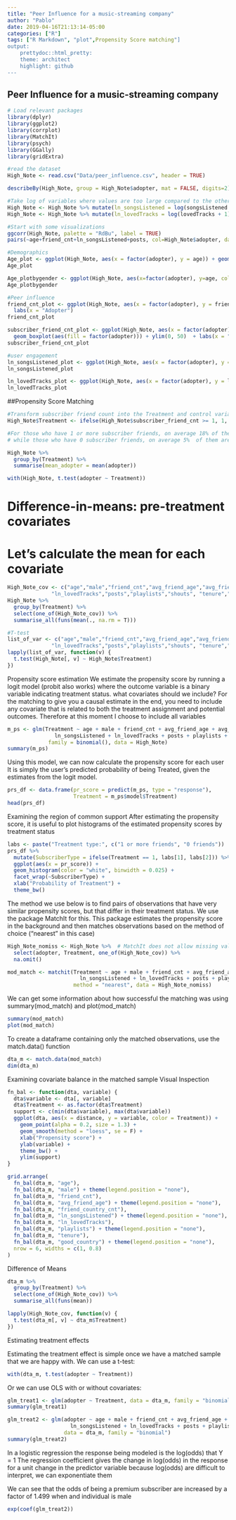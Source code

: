 ```yaml
---
title: "Peer Influence for a music-streaming company"
author: "Pablo"
date: 2019-04-16T21:13:14-05:00
categories: ["R"]
tags: ["R Markdown", "plot",Propensity Score matching"]
output:
    prettydoc::html_pretty:
    theme: architect
    highlight: github
---
```


## Peer Influence for a music-streaming company

```r
# Load relevant packages
library(dplyr)
library(ggplot2)
library(corrplot)
library(MatchIt)
library(psych)
library(GGally)
library(gridExtra)
```

```r
#read the dataset
High_Note <- read.csv("Data/peer_influence.csv", header = TRUE)
```

```r
describeBy(High_Note, group = High_Note$adopter, mat = FALSE, digits=2)
```

```r
#Take log of variables where values are too large compared to the others
High_Note <- High_Note %>% mutate(ln_songsListened = log(songsListened + 1))
High_Note <- High_Note %>% mutate(ln_lovedTracks = log(lovedTracks + 1))
```
```r
#Start with some visualizations
ggcorr(High_Note, palette = "RdBu", label = TRUE)
pairs(~age+friend_cnt+ln_songsListened+posts, col=High_Note$adopter, data=High_Note, main="Scatterplot Matrix")
```

```r
#Demographics
Age_plot <- ggplot(High_Note, aes(x = factor(adopter), y = age)) + geom_boxplot(aes(fill = factor(adopter))) + labs(x = "Adopter")
Age_plot

Age_plotbygender <- ggplot(High_Note, aes(x=factor(adopter), y=age, color = factor(male))) + geom_boxplot() + labs(x = "Adopter")
Age_plotbygender
```

```r
#Peer influence
friend_cnt_plot <- ggplot(High_Note, aes(x = factor(adopter), y = friend_cnt)) + geom_boxplot(aes(fill = factor(adopter))) +ylim(0, 1250) +
  labs(x = "Adopter")
friend_cnt_plot

subscriber_friend_cnt_plot <- ggplot(High_Note, aes(x = factor(adopter), y = subscriber_friend_cnt)) + 
  geom_boxplot(aes(fill = factor(adopter))) + ylim(0, 50)  + labs(x = "Adopter")
subscriber_friend_cnt_plot
```

```r
#user engagement 
ln_songsListened_plot <- ggplot(High_Note, aes(x = factor(adopter), y = ln_songsListened)) + geom_boxplot(aes(fill = factor(adopter)))
ln_songsListened_plot

ln_lovedTracks_plot <- ggplot(High_Note, aes(x = factor(adopter), y = ln_lovedTracks)) + geom_boxplot(aes(fill = factor(adopter)))
ln_lovedTracks_plot
```
##Propensity Score Matching
```r
#Transform subscriber friend count into the Treatment and control variable with Treatment being 1 and Control being 0
High_Note$Treatment <- ifelse(High_Note$subscriber_friend_cnt >= 1, 1, 0)
```
```r
#For those who have 1 or more subscriber friends, on average 18% of them are premuim subsribers, 
# while those who have 0 subscriber friends, on average 5%  of them are premium subscribers. 

High_Note %>%
  group_by(Treatment) %>%
  summarise(mean_adopter = mean(adopter))

with(High_Note, t.test(adopter ~ Treatment))
```
# Difference-in-means: pre-treatment covariates
# Let's calculate the mean for each covariate

```r
High_Note_cov <- c("age","male","friend_cnt","avg_friend_age","avg_friend_male","friend_country_cnt","ln_songsListened", 
              "ln_lovedTracks","posts","playlists","shouts", "tenure","good_country")
High_Note %>%
  group_by(Treatment) %>%
  select(one_of(High_Note_cov)) %>%
  summarise_all(funs(mean(., na.rm = T)))
```

```r
#T-test
list_of_var <- c("age","male","friend_cnt","avg_friend_age","avg_friend_male","friend_country_cnt","ln_songsListened", 
              "ln_lovedTracks","posts","playlists","shouts", "tenure","good_country")
lapply(list_of_var, function(v) {
  t.test(High_Note[, v] ~ High_Note$Treatment)
})
```

Propensity score estimation
We estimate the propensity score by running a logit model (probit also works) 
where the outcome variable is a binary variable indicating treatment status. 
what covariates should we include? For the matching to give you a causal estimate 
in the end, you need to include any covariate that is related to both the treatment 
assignment and potential outcomes. Therefore at this moment I choose to include all variables

```r
m_ps <- glm(Treatment ~ age + male + friend_cnt + avg_friend_age + avg_friend_male + friend_country_cnt +  
               ln_songsListened + ln_lovedTracks + posts + playlists + shouts + tenure + good_country,
             family = binomial(), data = High_Note)
summary(m_ps)
```

Using this model, we can now calculate the propensity score for each user 
It is simply the user's predicted probability of being Treated, 
given the estimates from the logit model.

```r
prs_df <- data.frame(pr_score = predict(m_ps, type = "response"),
                     Treatment = m_ps$model$Treatment)
head(prs_df)
```

Examining the region of common support
After estimating the propensity score, it is useful to plot histograms of the estimated propensity scores by treatment status

```r
labs <- paste("Treatment type:", c("1 or more friends", "0 friends"))
prs_df %>%
  mutate(SubscriberType = ifelse(Treatment == 1, labs[1], labs[2])) %>%
  ggplot(aes(x = pr_score)) +
  geom_histogram(color = "white", binwidth = 0.025) +
  facet_wrap(~SubscriberType) +
  xlab("Probability of Treatment") +
  theme_bw()
```

The method we use below is to find pairs of observations that have very similar propensity scores, 
but that differ in their treatment status. We use the package MatchIt for this. 
This package estimates the propensity score in the background and then matches observations based 
on the method of choice ("nearest" in this case)

```r
High_Note_nomiss <- High_Note %>%  # MatchIt does not allow missing values
  select(adopter, Treatment, one_of(High_Note_cov)) %>%
  na.omit()

mod_match <- matchit(Treatment ~ age + male + friend_cnt + avg_friend_age + avg_friend_male + friend_country_cnt +  
                       ln_songsListened + ln_lovedTracks + posts + playlists + shouts + tenure + good_country,
                     method = "nearest", data = High_Note_nomiss)
```

We can get some information about how successful the matching was using summary(mod_match) and plot(mod_match)

```r
summary(mod_match)
plot(mod_match)
```

To create a dataframe containing only the matched observations, use the match.data() function
```r
dta_m <- match.data(mod_match)
dim(dta_m)
```

Examining covariate balance in the matched sample
Visual Inspection
```r
fn_bal <- function(dta, variable) {
  dta$variable <- dta[, variable]
  dta$Treatment <- as.factor(dta$Treatment)
  support <- c(min(dta$variable), max(dta$variable))
  ggplot(dta, aes(x = distance, y = variable, color = Treatment)) +
    geom_point(alpha = 0.2, size = 1.3) +
    geom_smooth(method = "loess", se = F) +
    xlab("Propensity score") +
    ylab(variable) +
    theme_bw() +
    ylim(support)
}

grid.arrange(
  fn_bal(dta_m, "age"),
  fn_bal(dta_m, "male") + theme(legend.position = "none"),
  fn_bal(dta_m, "friend_cnt"),
  fn_bal(dta_m, "avg_friend_age") + theme(legend.position = "none"),
  fn_bal(dta_m, "friend_country_cnt"),
  fn_bal(dta_m, "ln_songsListened") + theme(legend.position = "none"),
  fn_bal(dta_m, "ln_lovedTracks"),
  fn_bal(dta_m, "playlists") + theme(legend.position = "none"),
  fn_bal(dta_m, "tenure"),
  fn_bal(dta_m, "good_country") + theme(legend.position = "none"),
  nrow = 6, widths = c(1, 0.8)
)
```
Difference of Means
```r
dta_m %>%
  group_by(Treatment) %>%
  select(one_of(High_Note_cov)) %>%
  summarise_all(funs(mean))

lapply(High_Note_cov, function(v) {
  t.test(dta_m[, v] ~ dta_m$Treatment)
})
```
Estimating treatment effects

Estimating the treatment effect is simple once we have 
a matched sample that we are happy with. We can use a t-test:
```r
with(dta_m, t.test(adopter ~ Treatment))
```

Or we can use OLS with or without covariates:
```r
glm_treat1 <- glm(adopter ~ Treatment, data = dta_m, family = "binomial")
summary(glm_treat1)

glm_treat2 <- glm(adopter ~ age + male + friend_cnt + avg_friend_age + avg_friend_male + friend_country_cnt +  
                    ln_songsListened + ln_lovedTracks + posts + playlists + shouts + tenure + good_country + Treatment, 
                  data = dta_m, family = "binomial")
summary(glm_treat2)
```

In a logistic regression the response being modeled is the log(odds) that Y = 1
The regression coefficient gives the change in log(odds) in the response for a unit change in the predictor variable
because log(odds) are difficult to interpret, we can exponentiate them

We can see that the odds of being a premium subscriber are increased by a factor of 1.499 when and individual is male
```r
exp(coef(glm_treat2))
```


